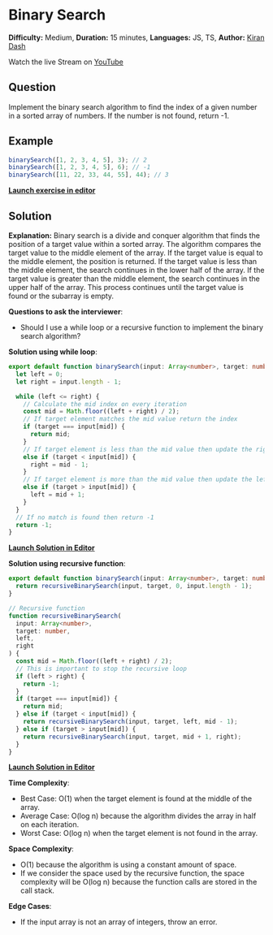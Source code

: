 # Binary Search

**Difficulty:** Medium, **Duration:** 15 minutes, **Languages:** JS, TS, **Author:** [Kiran Dash](https://github.com/kirandash)

Watch the live Stream on [YouTube](https://www.youtube.com/watch?v=Y7nPkDw_McI)

## Question

Implement the binary search algorithm to find the index of a given number in a sorted array of numbers. If the number is not found, return -1.

## Example

```ts filename="example.ts" copy
binarySearch([1, 2, 3, 4, 5], 3); // 2
binarySearch([1, 2, 3, 4, 5], 6); // -1
binarySearch([11, 22, 33, 44, 55], 44); // 3
```

[**Launch exercise in editor**](https://stackblitz.com/edit/binary-search-exercise)

## Solution

**Explanation:**
Binary search is a divide and conquer algorithm that finds the position of a target value within a sorted array. The algorithm compares the target value to the middle element of the array. If the target value is equal to the middle element, the position is returned. If the target value is less than the middle element, the search continues in the lower half of the array. If the target value is greater than the middle element, the search continues in the upper half of the array. This process continues until the target value is found or the subarray is empty.

**Questions to ask the interviewer**:

- Should I use a while loop or a recursive function to implement the binary search algorithm?

**Solution using while loop**:

```ts filename="solution.ts" copy
export default function binarySearch(input: Array<number>, target: number) {
  let left = 0;
  let right = input.length - 1;

  while (left <= right) {
    // Calculate the mid index on every iteration
    const mid = Math.floor((left + right) / 2);
    // If target element matches the mid value return the index
    if (target === input[mid]) {
      return mid;
    }
    // If target element is less than the mid value then update the right index to mid - 1 so that the next search will happen on the left side of the input
    else if (target < input[mid]) {
      right = mid - 1;
    }
    // If target element is more than the mid value then update the left index to mid + 1 so that the next search will happen on the right side of the input
    else if (target > input[mid]) {
      left = mid + 1;
    }
  }
  // If no match is found then return -1
  return -1;
}
```

[**Launch Solution in Editor**](https://stackblitz.com/edit/binary-search-solution)

**Solution using recursive function**:

```ts filename="solution.ts" copy
export default function binarySearch(input: Array<number>, target: number) {
  return recursiveBinarySearch(input, target, 0, input.length - 1);
}

// Recursive function
function recursiveBinarySearch(
  input: Array<number>,
  target: number,
  left,
  right
) {
  const mid = Math.floor((left + right) / 2);
  // This is important to stop the recursive loop
  if (left > right) {
    return -1;
  }
  if (target === input[mid]) {
    return mid;
  } else if (target < input[mid]) {
    return recursiveBinarySearch(input, target, left, mid - 1);
  } else if (target > input[mid]) {
    return recursiveBinarySearch(input, target, mid + 1, right);
  }
}
```

[**Launch Solution in Editor**](https://stackblitz.com/edit/binary-search-recursive-solution)

**Time Complexity**:

- Best Case: O(1) when the target element is found at the middle of the array.
- Average Case: O(log n) because the algorithm divides the array in half on each iteration.
- Worst Case: O(log n) when the target element is not found in the array.

**Space Complexity**:

- O(1) because the algorithm is using a constant amount of space.
- If we consider the space used by the recursive function, the space complexity will be O(log n) because the function calls are stored in the call stack.

**Edge Cases**:

- If the input array is not an array of integers, throw an error.

